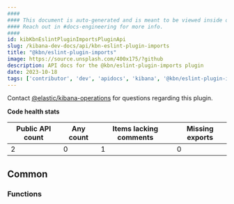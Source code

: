 ```yaml
---
####
#### This document is auto-generated and is meant to be viewed inside our experimental, new docs system.
#### Reach out in #docs-engineering for more info.
####
id: kibKbnEslintPluginImportsPluginApi
slug: /kibana-dev-docs/api/kbn-eslint-plugin-imports
title: "@kbn/eslint-plugin-imports"
image: https://source.unsplash.com/400x175/?github
description: API docs for the @kbn/eslint-plugin-imports plugin
date: 2023-10-18
tags: ['contributor', 'dev', 'apidocs', 'kibana', '@kbn/eslint-plugin-imports']
---
```




Contact [@elastic/kibana-operations](https://github.com/orgs/elastic/teams/kibana-operations) for questions regarding this plugin.

**Code health stats**

| Public API count  | Any count | Items lacking comments | Missing exports |
|-------------------|-----------|------------------------|-----------------|
| 2 | 0 | 1 | 0 |

## Common

### Functions
<DocDefinitionList data={kbnEslintPluginImportsObj.common.functions}/>

